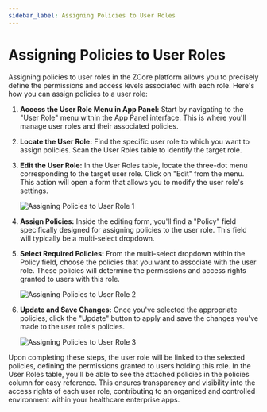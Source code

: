 ```yaml
---
sidebar_label: Assigning Policies to User Roles
---
```


# Assigning Policies to User Roles

Assigning policies to user roles in the ZCore platform allows you to precisely define the permissions and access levels associated with each role. Here's how you can assign policies to a user role:

1. **Access the User Role Menu in App Panel:**
   Start by navigating to the "User Role" menu within the App Panel interface. This is where you'll manage user roles and their associated policies.

2. **Locate the User Role:**
   Find the specific user role to which you want to assign policies. Scan the User Roles table to identify the target role.

3. **Edit the User Role:**
   In the User Roles table, locate the three-dot menu corresponding to the target user role. Click on "Edit" from the menu. This action will open a form that allows you to modify the user role's settings.

   ![Assigning Policies to User Role 1](/img/user-roles/assigning-policies-to-user-roles1.png)

4. **Assign Policies:**
   Inside the editing form, you'll find a "Policy" field specifically designed for assigning policies to the user role. This field will typically be a multi-select dropdown.

5. **Select Required Policies:**
   From the multi-select dropdown within the Policy field, choose the policies that you want to associate with the user role. These policies will determine the permissions and access rights granted to users with this role.

   ![Assigning Policies to User Role 2](/img/user-roles/assigning-policies-to-user-roles2.png)

6. **Update and Save Changes:**
   Once you've selected the appropriate policies, click the "Update" button to apply and save the changes you've made to the user role's policies.

   ![Assigning Policies to User Role 3](/img/user-roles/assigning-policies-to-user-roles3.png)

Upon completing these steps, the user role will be linked to the selected policies, defining the permissions granted to users holding this role. In the User Roles table, you'll be able to see the attached policies in the policies column for easy reference. This ensures transparency and visibility into the access rights of each user role, contributing to an organized and controlled environment within your healthcare enterprise apps.